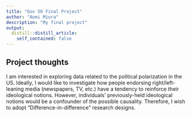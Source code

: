 ```yaml
---
title: "Gov 50 Final Project"
author: "Aomi Miura"
description: "My final project"
output:
  distill::distill_article:
    self_contained: false
---
```




## Project thoughts

I am interested in exploring data related to the political polarization in the US.
Ideally, I would like to investigate how people endorsing right/left-leaning media (newspapers, TV, etc.) have a tendency to reinforce their ideological notions. However, individuals' previously-held ideological notions would be a confounder of the possible causality. Therefore, I wish to adopt "Difference-in-difference" research designs.